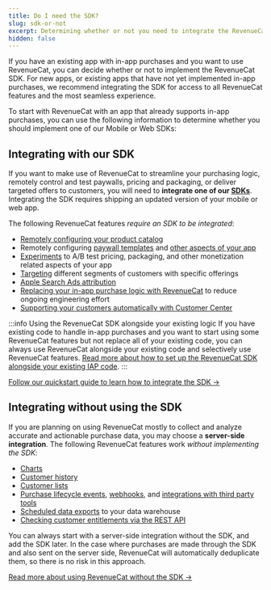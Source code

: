 ```yaml
---
title: Do I need the SDK?
slug: sdk-or-not
excerpt: Determining whether or not you need to integrate the RevenueCat SDK
hidden: false
---
```


If you have an existing app with in-app purchases and you want to use RevenueCat, you can decide whether or not to implement the RevenueCat SDK. For new apps, or existing apps that have not yet implemented in-app purchases, we recommend integrating the SDK for access to all RevenueCat features and the most seamless experience.

To start with RevenueCat with an app that already supports in-app purchases, you can use the following information to determine whether you should implement one of our Mobile or Web SDKs:

## Integrating with our SDK

If you want to make use of RevenueCat to streamline your purchasing logic, remotely control and test paywalls, pricing and packaging, or deliver targeted offers to customers, you will need to **integrate one of our [SDKs](/getting-started/installation)**. Integrating the SDK requires shipping an updated version of your mobile or web app.

The following RevenueCat features _require an SDK to be integrated_:

- [Remotely configuring your product catalog](/getting-started/entitlements)
- Remotely configuring [paywall templates](/tools/paywalls) and [other aspects of your app](/tools/offering-metadata)
- [Experiments](/tools/experiments-v1) to A/B test pricing, packaging, and other monetization related aspects of your app
- [Targeting](/tools/targeting) different segments of customers with specific offerings
- [Apple Search Ads attribution](/integrations/attribution/apple-search-ads)
- [Replacing your in-app purchase logic with RevenueCat](/getting-started/quickstart#4-using-revenuecats-purchases-sdk) to reduce ongoing engineering effort
- [Supporting your customers automatically with Customer Center](/tools/customer-center)

:::info Using the RevenueCat SDK alongside your existing logic
If you have existing code to handle in-app purchases and you want to start using some RevenueCat features but not replace all of your existing code, you can always use RevenueCat alongside your existing code and selectively use RevenueCat features. [Read more about how to set up the RevenueCat SDK alongside your existing IAP code](/migrating-to-revenuecat/sdk-or-not/finishing-transactions).
:::

[Follow our quickstart guide to learn how to integrate the SDK →](/getting-started/quickstart)

## Integrating without using the SDK

If you are planning on using RevenueCat mostly to collect and analyze accurate and actionable purchase data, you may choose a **server-side integration**. The following RevenueCat features work _without implementing the SDK_:

- [Charts](/dashboard-and-metrics/charts)
- [Customer history](/dashboard-and-metrics/customer-history)
- [Customer lists](/dashboard-and-metrics/customer-lists)
- [Purchase lifecycle events](/integrations/integrations), [webhooks](/integrations/webhooks), and [integrations with third party tools](/integrations/third-party-integrations)
- [Scheduled data exports](/integrations/scheduled-data-exports) to your data warehouse
- [Checking customer entitlements via the REST API](/customers/customer-info#getting-subscription-status-via-the-rest-api)

You can always start with a server-side integration without the SDK, and add the SDK later. In the case where purchases are made through the SDK and also sent on the server side, RevenueCat will automatically deduplicate them, so there is no risk in this approach.

[Read more about using RevenueCat without the SDK →](/migrating-to-revenuecat/sdk-or-not/sdk-less-integration)
